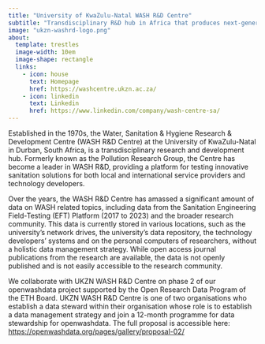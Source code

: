 ```yaml
---
title: "University of KwaZulu-Natal WASH R&D Centre"
subtitle: "Transdisciplinary R&D hub in Africa that produces next-generation solutions for global water and sanitation challenges."
image: "ukzn-washrd-logo.png"
about:
  template: trestles
  image-width: 10em
  image-shape: rectangle
  links:
    - icon: house
      text: Homepage
      href: https://washcentre.ukzn.ac.za/
    - icon: linkedin
      text: Linkedin
      href: https://www.linkedin.com/company/wash-centre-sa/
---
```


Established in the 1970s, the Water, Sanitation & Hygiene Research & Development Centre (WASH R&D Centre) at the University of KwaZulu-Natal in Durban, South Africa, is a transdisciplinary research and development hub. Formerly known as the Pollution Research Group, the Centre has become a leader in WASH R&D, providing a platform for testing innovative sanitation solutions for both local and international service providers and technology developers. 

Over the years, the WASH R&D Centre has amassed a significant amount of data on WASH related topics, including data from the Sanitation Engineering Field-Testing (EFT) Platform (2017 to 2023) and the broader research community. This data is currently stored in various locations, such as the university’s network drives, the university’s data repository, the technology developers’ systems and on the personal computers of researchers, without a holistic data management strategy. While open access journal publications from the research are available, the data is not openly published and is not easily accessible to the research community.

We collaborate with UKZN WASH R&D Centre on phase 2 of our openwashdata project supported by the Open Research Data Program of the ETH Board. UKZN WASH R&D Centre is one of two organisations who establish a data steward within their organisation whose role is to establish a data management strategy and join a 12-month programme for data stewardship for openwashdata. The full proposal is accessible here: [https://openwashdata.org/pages/gallery/proposal-02/](../../gallery/proposal-02)
